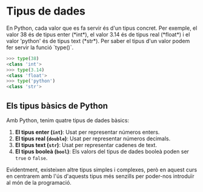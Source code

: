 
# Tipus de dades

<Callout emoji="">
  En Python, cada valor que es fa servir és d'un tipus concret. Per exemple, el valor 38 és de tipus enter (*int*), el valor 3.14 és de tipus real (*float*) i el valor 'python' és de tipus text (*str*).
  Per saber el tipus d'un valor podem fer servir la funció `type()`.
</Callout>

```python
>>> type(38)
<class 'int'>
>>> type(3.14)
<class 'float'>
>>> type('python')
<class 'str'>
```

## Els tipus bàsics de Python

Amb Python, tenim quatre tipus de dades bàsics:

1. **El tipus enter (`int`)**: Usat per representar números enters.
2. **El tipus real (`double`)**: Usat per representar números decimals.
3. **El tipus text (`str`)**: Usat per representar cadenes de text.
4. **El tipus booleà (`bool`)**: Els valors del tipus de dades booleà poden ser `true` o `false`.

Evidentment, existeixen altre tipus simples i complexes, però en aquest curs en centrarem amb l'ús d'aquests tipus més senzills per poder-nos introduïr al món de la programació.

